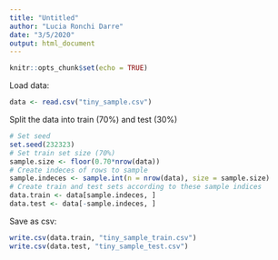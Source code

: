 ```yaml
---
title: "Untitled"
author: "Lucia Ronchi Darre"
date: "3/5/2020"
output: html_document
---
```


```r
knitr::opts_chunk$set(echo = TRUE)
```

Load data:
```r
data <- read.csv("tiny_sample.csv")
```


Split the data into train (70%) and test (30%)
```r
# Set seed
set.seed(232323)
# Set train set size (70%)
sample.size <- floor(0.70*nrow(data))
# Create indeces of rows to sample
sample.indeces <- sample.int(n = nrow(data), size = sample.size)
# Create train and test sets according to these sample indices
data.train <- data[sample.indeces, ]
data.test <- data[-sample.indeces, ]
```

Save as csv:
```r
write.csv(data.train, "tiny_sample_train.csv")
write.csv(data.test, "tiny_sample_test.csv")
```




